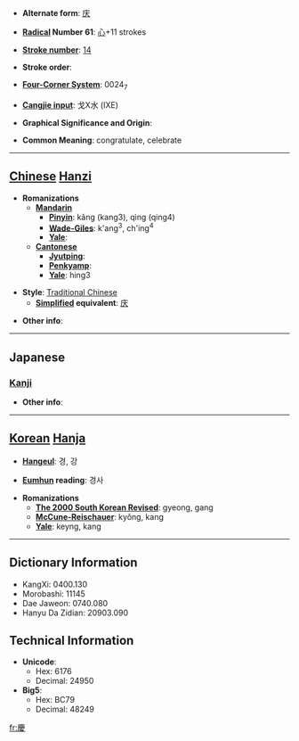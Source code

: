 * '''Alternate form''': [[庆]]

* '''[[Wiktionary:Chinese radical index| Radical]] Number 61''': [[Wiktionary:Chinese radical index 心|心]]+11 strokes

* '''[[Wiktionary:Chinese total strokes index|Stroke number]]''': [[Wiktionary:Chinese total strokes index 14|14]]

* '''Stroke order''': 

* '''[[Wiktionary:Chinese four corner index|Four-Corner System]]''': 0024<sub>7</sub>

* '''[[Wiktionary:Chinese Cangjie index|Cangjie input]]''': 戈X水 (IXE)

* '''Graphical Significance and Origin''': 

* '''Common Meaning''': congratulate, celebrate

----

== [[Chinese]] [[Hanzi]] ==

* '''Romanizations'''
** '''[[Mandarin]]'''
*** '''[[Pinyin]]''': kǎng (kang3), qìng (qing4)
*** '''[[Wade-Giles]]''': k'ang<sup>3</sup>, ch'ing<sup>4</sup>
*** '''[[Yale]]''': 
** '''[[Cantonese]]'''
*** '''[[Jyutping]]''':
*** '''[[Penkyamp]]''': 
*** '''[[Yale]]''': hing3

* '''Style''': [[Traditional Chinese]] 
** '''[[Simplified Chinese|Simplified]] equivalent''': [[庆]]

* '''Other info''': 

----

==Japanese==
===[[Kanji]]===
{{kanji|on readings=[[けい]] (kei), [[きょう]] (kyō)|kun readings=[[よい]] (yoi), [[よろこぶ]] (yorokobu)}}

* '''Other info''':  

----

== [[Korean]] [[Hanja]] ==

* '''[[Hangeul]]''': 경, 강

* '''[[Eumhun]] reading''': 경사

* '''Romanizations'''
** '''[[The 2000 South Korean Revised Romanization|The 2000 South Korean Revised]]''': gyeong, gang
** '''[[McCune-Reischauer]]''': kyŏng, kang
** '''[[Yale]]''': keyng, kang

----

== Dictionary Information ==

* KangXi: 0400.130
* Morobashi: 11145
* Dae Jaweon: 0740.080
* Hanyu Da Zidian: 20903.090

== Technical Information ==

* '''Unicode''':
** Hex: 6176
** Decimal: 24950
* '''Big5''':
** Hex: BC79
** Decimal: 48249

[[fr:慶]]